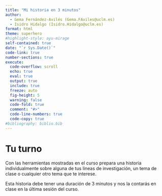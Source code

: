 ```yaml
---
title: "Mi historia en 3 minutos"
author:
  - Gema Fernández-Avilés (Gema.FAviles@uclm.es)
  - Isidro Hidalgo (Isidro.Hidalgo@uclm.es)
format: html
theme: superhero
#highlight-style: ayu-mirage
self-contained: true
date: "`r Sys.Date()`"
code-link: true
number-sections: true
execute:
  code-overflow: scroll
  echo: true
  eval: true
  output: true
  include: true
  freeze: auto
  fig-height: 5
  warning: false
  code-fold: true
  comment: "#>"
  code-line-numbers: true
  code-copy: true
#bibliography: biblio.bib
---
```




# Tu turno
  
Con las herramientas mostradas en el curso prepara una historia individualmente sobre alguna de tus lineas de investigación, un tema de clase o cualquier otro tema que te interese.

Esta historia debe tener una duración de 3 minutos y nos la contarás en clase en la última sesión del curso.





